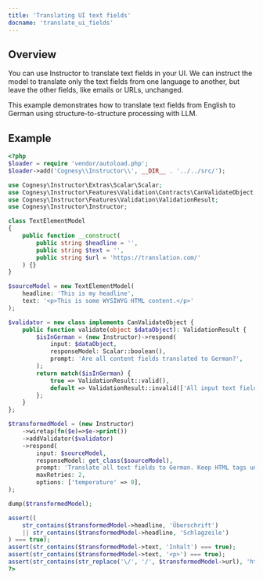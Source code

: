 ---
title: 'Translating UI text fields'
docname: 'translate_ui_fields'
---

## Overview

You can use Instructor to translate text fields in your UI. We can instruct the model to
translate only the text fields from one language to another, but leave the other fields,
like emails or URLs, unchanged.

This example demonstrates how to translate text fields from English to German using
structure-to-structure processing with LLM.

## Example

```php
<?php
$loader = require 'vendor/autoload.php';
$loader->add('Cognesy\\Instructor\\', __DIR__ . '../../src/');

use Cognesy\Instructor\Extras\Scalar\Scalar;
use Cognesy\Instructor\Features\Validation\Contracts\CanValidateObject;
use Cognesy\Instructor\Features\Validation\ValidationResult;
use Cognesy\Instructor\Instructor;

class TextElementModel
{
    public function __construct(
        public string $headline = '',
        public string $text = '',
        public string $url = 'https://translation.com/'
    ) {}
}

$sourceModel = new TextElementModel(
    headline: 'This is my headline',
    text: '<p>This is some WYSIWYG HTML content.</p>'
);

$validator = new class implements CanValidateObject {
    public function validate(object $dataObject): ValidationResult {
        $isInGerman = (new Instructor)->respond(
            input: $dataObject,
            responseModel: Scalar::boolean(),
            prompt: 'Are all content fields translated to German?',
        );
        return match($isInGerman) {
            true => ValidationResult::valid(),
            default => ValidationResult::invalid(['All input text fields have to be translated to German. Keep HTML tags unchanged.']),
        };
    }
};

$transformedModel = (new Instructor)
    ->wiretap(fn($e)=>$e->print())
    ->addValidator($validator)
    ->respond(
        input: $sourceModel,
        responseModel: get_class($sourceModel),
        prompt: 'Translate all text fields to German. Keep HTML tags unchanged.',
        maxRetries: 2,
        options: ['temperature' => 0],
);

dump($transformedModel);

assert((
    str_contains($transformedModel->headline, 'Überschrift')
    || str_contains($transformedModel->headline, 'Schlagzeile')
) === true);
assert(str_contains($transformedModel->text, 'Inhalt') === true);
assert(str_contains($transformedModel->text, '<p>') === true);
assert(str_contains(str_replace('\/', '/', $transformedModel->url), 'https://translation.com/') === true);
?>
```
